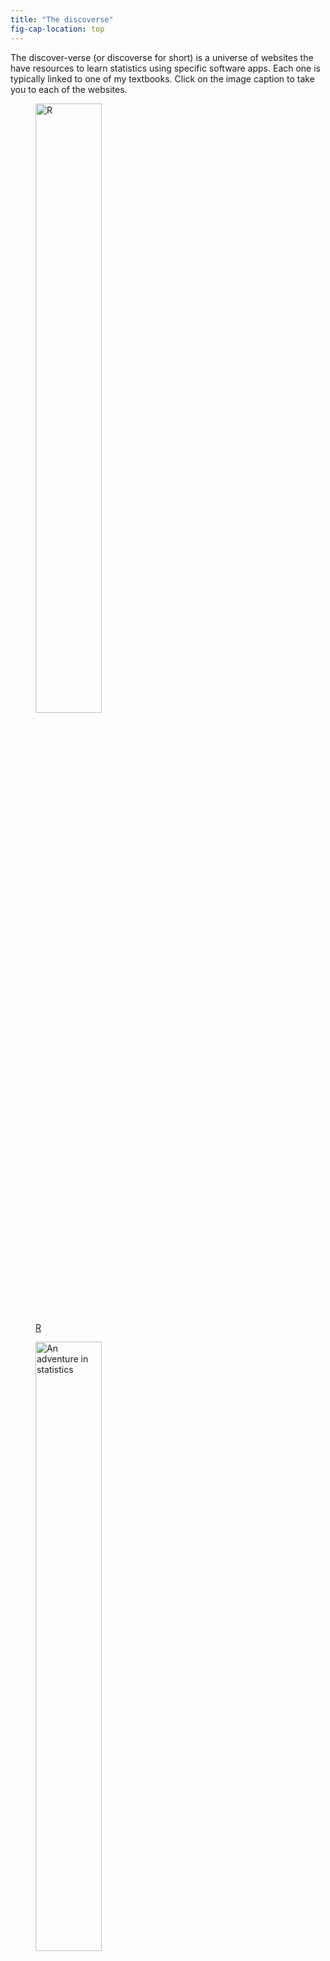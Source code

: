 ```yaml
---
title: "The discoverse"
fig-cap-location: top
---
```


The discover-verse (or discoverse for short) is a universe of websites the have resources to learn statistics using specific software apps. Each one is typically linked to one of my textbooks. Click on the image caption to take you to each of the websites.



::: {layout="[[1,1], [1, 1]]"}



![[R](https://discovr.rocks/)](../images/hex_discovr.png){width=50% .lightbox}

![[An adventure in statistics](https://statisticsadventure.com/)](../images/hex_adventr.png){width=50% .lightbox}

![[SPSS](https://discoverspss.com/)](../images/hex_dsspss.png){width=50% .lightbox}

![[JASP](https://discoverjasp.com/)](../images/hex_dsjasp.png){width=50% .lightbox}

:::
